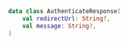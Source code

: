 ```kotlin
data class AuthenticateResponse(
    val redirectUrl: String?,
    val message: String?,
)
```
